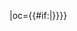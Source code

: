 {{fb team|t=北京中赫国安|tan=北京中赫国安足球俱乐部|tc=CHN|abb={{#if:{{{abb|}}}|国安}}|oc={{#if:{{{oc|}}}|{{{oc}}}}}}}<!--
--><noinclude>[[Category:中国足球超级联赛模板|{{PAGENAME}}]]</noinclude>
